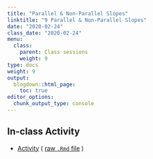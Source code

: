 ```yaml
---
title: "Parallel & Non-Parallel Slopes"
linktitle: "9 Parallel & Non-Parallel Slopes"
date: "2020-02-24"
class_date: "2020-02-24"
menu:
  class:
    parent: Class sessions
    weight: 9
type: docs
weight: 9
output:
  blogdown::html_page:
    toc: true
editor_options: 
  chunk_output_type: console
---
```


## In-class Activity

- [Activity](http://sds291.netlify.com/09/09_InClass.pdf) ( [raw `.Rmd` file](http://sds291.netlify.com/09/09_InClass.rmd) )
